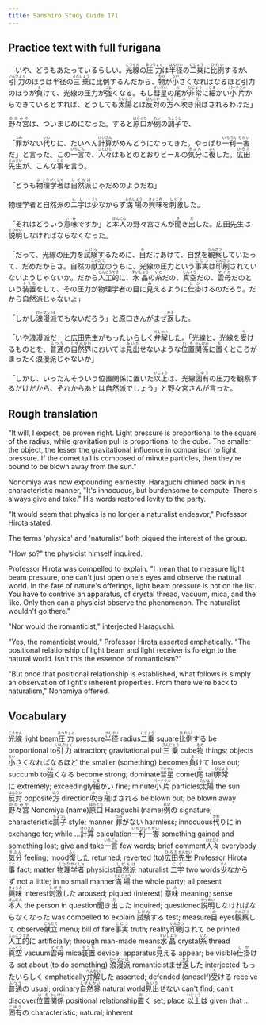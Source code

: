 ```yaml
---
title: Sanshiro Study Guide 171
---
```


## Practice text with full furigana

<p>
「いや、どうもあたっているらしい。<ruby><rb>光線</rb><rt>こうせん</rt></ruby>の<ruby><rb>圧力</rb><rt>あつりょく</rt></ruby>は<ruby><rb>半径</rb><rt>はんけい</rt></ruby>の<ruby><rb>二乗</rb><rt>にじょう</rt></ruby>に<ruby><rb>比例</rb><rt>ひれい</rt></ruby>するが、<ruby><rb>引力</rb><rt>いんりょく</rt></ruby>のほうは半径の<ruby><rb>三乗</rb><rt>さんじょう</rt></ruby>に比例するんだから、<ruby><rb>物</rb><rt>もの</rt></ruby>が<ruby><rb>小</rb><rt>ちい</rt></ruby>さくなればなるほど引力のほうが<ruby><rb>負</rb><rt>ま</rt></ruby>けて、光線の圧力が<ruby><rb>強</rb><rt>つよ</rt></ruby>くなる。もし<ruby><rb>彗星</rb><rt>すいせい</rt></ruby>の<ruby><rb>尾</rb><rt>お</rt></ruby>が<ruby><rb>非常</rb><rt>ひじょう</rt></ruby>に<ruby><rb>細</rb><rt>こま</rt></ruby>かい<ruby><rb>小片</rb><rt>パーチクル</rt></ruby>からできているとすれば、どうしても<ruby><rb>太陽</rb><rt>たいよう</rt></ruby>とは<ruby><rb>反対</rb><rt>はんたい</rt></ruby>の<ruby><rb>方</rb><rt>ほう</rt></ruby>へ<ruby><rb>吹</rb><rt>ふ</rt></ruby>き<ruby><rb>飛</rb><rt>と</rt></ruby>ばされるわけだ」
</p>

<p>
<ruby><rb>野々宮</rb><rt>ののみや</rt></ruby>は、ついまじめになった。すると<ruby><rb>原口</rb><rt>はらぐち</rt></ruby>が<ruby><rb>例</rb><rt>れい</rt></ruby>の<ruby><rb>調子</rb><rt>ちょうし</rt></ruby>で、
</p>

<p>
「<ruby><rb>罪</rb><rt>つみ</rt></ruby>がない<ruby><rb>代</rb><rt>かわ</rt></ruby>りに、たいへん<ruby><rb>計算</rb><rt>けいさん</rt></ruby>がめんどうになってきた。やっぱり<ruby><rb>一利一害</rb><rt>いちりいちがい</rt></ruby>だ」と言った。この<ruby><rb>一言</rb><rt>いちごん</rt></ruby>で、<ruby><rb>人々</rb><rt>ひとびと</rt></ruby>はもとのとおりビールの<ruby><rb>気分</rb><rt>きぶん</rt></ruby>に<ruby><rb>復</rb><rt>ふく</rt></ruby>した。<ruby><rb>広田</rb><rt>ひろた</rt></ruby><ruby><rb>先生</rb><rt>せんせい</rt></ruby>が、こんな<ruby><rb>事</rb><rt>こと</rt></ruby>を言う。
</p>

<p>
「どうも<ruby><rb>物理</rb><rt>ぶつり</rt></ruby><ruby><rb>学者</rb><rt>がくしゃ</rt></ruby>は<ruby><rb>自然派</rb><rt>しぜんは</rt></ruby>じゃだめのようだね」
</p>

<p>
物理学者と自然派の<ruby><rb>二字</rb><rt>にじ</rt></ruby>は<ruby><rb>少</rb><rt>すく</rt></ruby>なからず<ruby><rb>満場</rb><rt>まんじょう</rt></ruby>の<ruby><rb>興味</rb><rt>きょうみ</rt></ruby>を<ruby><rb>刺激</rb><rt>しげき</rt></ruby>した。
</p>

<p>
「それはどういう<ruby><rb>意味</rb><rt>いみ</rt></ruby>ですか」と<ruby><rb>本人</rb><rt>ほんにん</rt></ruby>の野々宮さんが<ruby><rb>聞</rb><rt>き</rt></ruby>き<ruby><rb>出</rb><rt>だ</rt></ruby>した。広田先生は<ruby><rb>説明</rb><rt>せつめい</rt></ruby>しなければならなくなった。
</p>

<p>
「だって、光線の圧力を<ruby><rb>試験</rb><rt>しけん</rt></ruby>するために、<ruby><rb>目</rb><rt>め</rt></ruby>だけあけて、自然を<ruby><rb>観察</rb><rt>かんさつ</rt></ruby>していたって、だめだからさ。自然の<ruby><rb>献立</rb><rt>こんだて</rt></ruby>のうちに、光線の圧力という<ruby><rb>事実</rb><rt>じじつ</rt></ruby>は<ruby><rb>印刷</rb><rt>いんさつ</rt></ruby>されていないようじゃないか。だから<ruby><rb>人工的</rb><rt>じんこうてき</rt></ruby>に、<ruby><rb>水晶</rb><rt>すいしょう</rt></ruby>の<ruby><rb>糸</rb><rt>いと</rt></ruby>だの、<ruby><rb>真空</rb><rt>しんくう</rt></ruby>だの、<ruby><rb>雲母</rb><rt>マイカ</rt></ruby>だのという<ruby><rb>装置</rb><rt>そうち</rt></ruby>をして、その圧力が物理学者の目に<ruby><rb>見</rb><rt>み</rt></ruby>えるように<ruby><rb>仕掛</rb><rt>しか</rt></ruby>けるのだろう。だから自然派じゃないよ」
</p>

<p>
「しかし<ruby><rb>浪漫</rb><rt>ローマン</rt></ruby><ruby><rb>派</rb><rt>は</rt></ruby>でもないだろう」と原口さんがまぜ<ruby><rb>返</rb><rt>かえ</rt></ruby>した。
</p>

<p>
「いや浪漫派だ」と広田先生がもったいらしく<ruby><rb>弁解</rb><rt>べんかい</rt></ruby>した。「光線と、光線を<ruby><rb>受</rb><rt>う</rt></ruby>けるものとを、<ruby><rb>普通</rb><rt>ふつう</rt></ruby>の<ruby><rb>自然界</rb><rt>しぜんかい</rt></ruby>においては<ruby><rb>見出</rb><rt>みいだ</rt></ruby>せないような<ruby><rb>位置</rb><rt>いち</rt></ruby><ruby><rb>関係</rb><rt>かんけい</rt></ruby>に<ruby><rb>置</rb><rt>お</rt></ruby>くところがまったく浪漫派じゃないか」
</p>

<p>
「しかし、いったんそういう位置関係に置いた<ruby><rb>以上</rb><rt>いじょう</rt></ruby>は、光線<ruby><rb>固有</rb><rt>こゆう</rt></ruby>の圧力を観察するだけだから、それからあとは自然派でしょう」と野々宮さんが言った。
</p>


## Rough translation

"It will, I expect, be proven right. Light pressure is proportional to the square of the radius, while gravitation pull is proportional to the cube. The smaller the object, the lesser the gravitational influence in comparison to light pressure. If the comet tail is composed of minute particles, then they're bound to be blown away from the sun."

Nonomiya was now expounding earnestly. Haraguchi chimed back in his characteristic manner, "It's innocuous, but burdensome to compute. There's always give and take." His words restored levity to the party.

"It would seem that physics is no longer a naturalist endeavor," Professor Hirota stated.

The terms 'physics' and 'naturalist' both piqued the interest of the group.

"How so?" the physicist himself inquired.

Professor Hirota was compelled to explain. "I mean that to measure light beam pressure, one can't just open one's eyes and observe the natural world. In the fare of nature's offerings, light beam pressure is not on the list. You have to contrive an apparatus, of crystal thread, vacuum, mica, and the like. Only then can a physicist observe the phenomenon. The naturalist wouldn't go there."

"Nor would the romanticist," interjected Haraguchi.

"Yes, the romanticist would," Professor Hirota asserted emphatically. "The positional relationship of light beam and light receiver is foreign to the natural world. Isn't this the essence of romanticism?"

"But once that positional relationship is established, what follows is simply an observation of light's inherent properties. From there we're back to naturalism," Nonomiya offered.    


## Vocabulary

<p>
<span class="vocabstudy"><ruby><rb>光線</rb><rt>こうせん</rt></ruby>&nbsp;light beam</span><span class="vocabstudy"><ruby><rb>圧力</rb><rt>あつりょく</rt></ruby>&nbsp;pressure</span><span class="vocabstudy"><ruby><rb>半径</rb><rt>はんけい</rt></ruby>&nbsp;radius</span><span class="vocabstudy"><ruby><rb>二乗</rb><rt>にじょう</rt></ruby>&nbsp;square</span><span class="vocabstudy"><ruby><rb>比例</rb><rt>ひれい</rt></ruby>する&nbsp;be proportional to</span><span class="vocabstudy"><ruby><rb>引力</rb><rt>いんりょく</rt></ruby>&nbsp;attraction; gravitational pull</span><span class="vocabstudy"><ruby><rb>三乗</rb><rt>さんじょう</rt></ruby>&nbsp;cube</span><span class="vocabstudy"><ruby><rb>物</rb><rt>もの</rt></ruby>&nbsp;things; objects</span><span class="vocabstudy"><ruby><rb>小</rb><rt>ちい</rt></ruby>さくなればなるほど&nbsp;the smaller (something) becomes</span><span class="vocabstudy"><ruby><rb>負</rb><rt>ま</rt></ruby>けて&nbsp;lose out; succumb to</span><span class="vocabstudy"><ruby><rb>強</rb><rt>つよ</rt></ruby>くなる&nbsp;become strong; dominate</span><span class="vocabstudy"><ruby><rb>彗星</rb><rt>すいせい</rt></ruby>&nbsp;comet</span><span class="vocabstudy"><ruby><rb>尾</rb><rt>お</rt></ruby>&nbsp;tail</span><span class="vocabstudy"><ruby><rb>非常</rb><rt>ひじょう</rt></ruby>に&nbsp;extremely; exceedingly</span><span class="vocabstudy"><ruby><rb>細</rb><rt>こま</rt></ruby>かい&nbsp;fine; minute</span><span class="vocabstudy"><ruby><rb>小片</rb><rt>パーチクル</rt></ruby>&nbsp;particles</span><span class="vocabstudy"><ruby><rb>太陽</rb><rt>たいよう</rt></ruby>&nbsp;the sun</span><span class="vocabstudy"><ruby><rb>反対</rb><rt>はんたい</rt></ruby>&nbsp;opposite</span><span class="vocabstudy"><ruby><rb>方</rb><rt>ほう</rt></ruby>&nbsp;direction</span><span class="vocabstudy"><ruby><rb>吹</rb><rt>ふ</rt></ruby>き<ruby><rb>飛</rb><rt>と</rt></ruby>ばされる&nbsp;be blown out; be blown away</span>
<span class="vocabstudy"><ruby><rb>野々宮</rb><rt>ののみや</rt></ruby>&nbsp;Nonomiya (name)</span><span class="vocabstudy"><ruby><rb>原口</rb><rt>はらぐち</rt></ruby>&nbsp;Haraguchi (name)</span><span class="vocabstudy"><ruby><rb>例</rb><rt>れい</rt></ruby>の&nbsp;signature; characteristic</span><span class="vocabstudy"><ruby><rb>調子</rb><rt>ちょうし</rt></ruby>&nbsp;style; manner</span>
<span class="vocabstudy"><ruby><rb>罪</rb><rt>つみ</rt></ruby>がない&nbsp;harmless; innocuous</span><span class="vocabstudy"><ruby><rb>代</rb><rt>かわ</rt></ruby>りに&nbsp;in exchange for; while ...</span><span class="vocabstudy"><ruby><rb>計算</rb><rt>けいさん</rt></ruby>&nbsp;calculation</span><span class="vocabstudy"><ruby><rb>一利一害</rb><rt>いちりいちがい</rt></ruby>&nbsp;something gained and something lost; give and take</span><span class="vocabstudy"><ruby><rb>一言</rb><rt>いちごん</rt></ruby>&nbsp;few words; brief comment</span><span class="vocabstudy"><ruby><rb>人々</rb><rt>ひとびと</rt></ruby>&nbsp;everybody</span><span class="vocabstudy"><ruby><rb>気分</rb><rt>きぶん</rt></ruby>&nbsp;feeling; mood</span><span class="vocabstudy"><ruby><rb>復</rb><rt>ふく</rt></ruby>した&nbsp;returned; reverted (to)</span><span class="vocabstudy"><ruby><rb>広田</rb><rt>ひろた</rt></ruby><ruby><rb>先生</rb><rt>せんせい</rt></ruby>&nbsp;Professor Hirota</span><span class="vocabstudy"><ruby><rb>事</rb><rt>こと</rt></ruby>&nbsp;fact; matter</span>
<span class="vocabstudy"><ruby><rb>物理</rb><rt>ぶつり</rt></ruby><ruby><rb>学者</rb><rt>がくしゃ</rt></ruby>&nbsp;physicist</span><span class="vocabstudy"><ruby><rb>自然派</rb><rt>しぜんは</rt></ruby>&nbsp;naturalist</span>
<span class="vocabstudy"><ruby><rb>二字</rb><rt>にじ</rt></ruby>&nbsp;two words</span><span class="vocabstudy"><ruby><rb>少</rb><rt>すく</rt></ruby>なからず&nbsp;not a little; in no small manner</span><span class="vocabstudy"><ruby><rb>満場</rb><rt>まんじょう</rt></ruby>&nbsp;the whole party; all present</span><span class="vocabstudy"><ruby><rb>興味</rb><rt>きょうみ</rt></ruby>&nbsp;interest</span><span class="vocabstudy"><ruby><rb>刺激</rb><rt>しげき</rt></ruby>した&nbsp;aroused; piqued (interest)</span>
<span class="vocabstudy"><ruby><rb>意味</rb><rt>いみ</rt></ruby>&nbsp;meaning; sense</span><span class="vocabstudy"><ruby><rb>本人</rb><rt>ほんにん</rt></ruby>&nbsp;the person in question</span><span class="vocabstudy"><ruby><rb>聞</rb><rt>き</rt></ruby>き<ruby><rb>出</rb><rt>だ</rt></ruby>した&nbsp;inquired; questioned</span><span class="vocabstudy"><ruby><rb>説明</rb><rt>せつめい</rt></ruby>しなければならなくなった&nbsp;was compelled to explain</span>
<span class="vocabstudy"><ruby><rb>試験</rb><rt>しけん</rt></ruby>する&nbsp;test; measure</span><span class="vocabstudy"><ruby><rb>目</rb><rt>め</rt></ruby>&nbsp;eyes</span><span class="vocabstudy"><ruby><rb>観察</rb><rt>かんさつ</rt></ruby>して&nbsp;observe</span><span class="vocabstudy"><ruby><rb>献立</rb><rt>こんだて</rt></ruby>&nbsp;menu; bill of fare</span><span class="vocabstudy"><ruby><rb>事実</rb><rt>じじつ</rt></ruby>&nbsp;truth; reality</span><span class="vocabstudy"><ruby><rb>印刷</rb><rt>いんさつ</rt></ruby>されて&nbsp;be printed</span><span class="vocabstudy"><ruby><rb>人工的</rb><rt>じんこうてき</rt></ruby>に&nbsp;artificially; through man-made means</span><span class="vocabstudy"><ruby><rb>水晶</rb><rt>すいしょう</rt></ruby>&nbsp;crystal</span><span class="vocabstudy"><ruby><rb>糸</rb><rt>いと</rt></ruby>&nbsp;thread</span><span class="vocabstudy"><ruby><rb>真空</rb><rt>しんくう</rt></ruby>&nbsp;vacuum</span><span class="vocabstudy"><ruby><rb>雲母</rb><rt>マイカ</rt></ruby>&nbsp;mica</span><span class="vocabstudy"><ruby><rb>装置</rb><rt>そうち</rt></ruby>&nbsp;device; apparatus</span><span class="vocabstudy"><ruby><rb>見</rb><rt>み</rt></ruby>える&nbsp;appear; be visible</span><span class="vocabstudy"><ruby><rb>仕掛</rb><rt>しか</rt></ruby>ける&nbsp;set about (to do something)</span>
<span class="vocabstudy"><ruby><rb>浪漫</rb><rt>ローマン</rt></ruby><ruby><rb>派</rb><rt>は</rt></ruby>&nbsp;romanticist</span><span class="vocabstudy">まぜ<ruby><rb>返</rb><rt>かえ</rt></ruby>した&nbsp;interjected</span>
<span class="vocabstudy">もったいらしく&nbsp;emphatically</span><span class="vocabstudy"><ruby><rb>弁解</rb><rt>べんかい</rt></ruby>した&nbsp;asserted; defended (oneself)</span><span class="vocabstudy"><ruby><rb>受</rb><rt>う</rt></ruby>ける&nbsp;receive</span><span class="vocabstudy"><ruby><rb>普通</rb><rt>ふつう</rt></ruby>の&nbsp;usual; ordinary</span><span class="vocabstudy"><ruby><rb>自然界</rb><rt>しぜんかい</rt></ruby>&nbsp;natural world</span><span class="vocabstudy"><ruby><rb>見出</rb><rt>みいだ</rt></ruby>せない&nbsp;can't find; can't discover</span><span class="vocabstudy"><ruby><rb>位置</rb><rt>いち</rt></ruby><ruby><rb>関係</rb><rt>かんけい</rt></ruby>&nbsp;positional relationship</span><span class="vocabstudy"><ruby><rb>置</rb><rt>お</rt></ruby>く&nbsp;set; place</span>
<span class="vocabstudy"><ruby><rb>以上</rb><rt>いじょう</rt></ruby>は&nbsp;given that ...</span><span class="vocabstudy"><ruby><rb>固有</rb><rt>こゆう</rt></ruby>の&nbsp;characteristic; natural; inherent</span>
</p>
